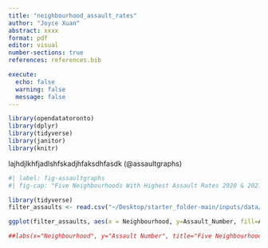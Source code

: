 ```yaml
---
title: "neighbourhood_assault_rates"
author: "Joyce Xuan"
abstract: xxxx
format: pdf
editor: visual
number-sections: true 
references: references.bib

execute: 
  echo: false
  warning: false
  message: false 
---
```


```r
library(opendatatoronto)
library(dplyr)
library(tidyverse)
library(janitor)
library(knitr)
```

lajhdjlkhfjadlshfskadjhfaksdhfasdk (\@assaultgraphs)

```r
#| label: fig-assaultgraphs
#| fig-cap: "Five Neighbourhoods With Highest Assault Rates 2020 & 2021"

library(tidyverse)
filter_assaults <- read.csv("~/Desktop/starter_folder-main/inputs/data/cleaned_assault_data.csv")

ggplot(filter_assaults, aes(x = Neighbourhood, y=Assault_Number, fill=Assault_Year)) + geom_bar (stat="identity", position="dodge") + theme(axis.text.x = element_text(angle = 45, vjust = 0.8, hjust = 0.8))

##labs(x="Neighbourhood", y="Assault Number", title="Five Neighbourhoods With Highest Assault Rates 2020 & 2021")

```
